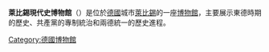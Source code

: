 {{Unreferenced|time=2020-01-18T03:26:47+00:00}}
{{Infobox Museum
|name = 萊比錫現代史博物館
|image = LE Zeitgeschichtliches Forum.jpg
|caption = 
|established = 1999年10月9日
|coordinates = {{coord|51.339750|12.375730|region:DE-SN|display=inline,title}}
|location = {{GER}}[[莱比锡|莱比锡]]
|type = 历史博物馆
|visitors = 
|director = Jürgen Reiche
|architect =
|publictransit =
|website= {{URL|http://www.hdg.de/zeitgeschichtliches-forum/}}
}}
'''萊比錫現代史博物館'''（{{lang-de|Zeitgeschichtliches Forum Leipzig}}）是位於[[德國|德國]]城市[[萊比錫|萊比錫]]的一座[[博物館|博物館]]，主要展示東德時期的歷史、共產黨的專制統治和兩德統一的歷史進程。

{{Commons category}}
[[Category:德國博物館|Category:德國博物館]]
{{Germany-stub}}
{{Museum-stub}}